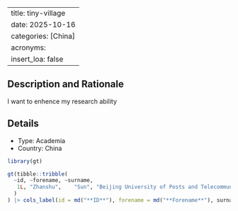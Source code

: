 
---
title: tiny-village
date: 2025-10-16
categories: [China]
acronyms:
  insert_loa: false
---

## Description and Rationale

I want to enhence my research ability

## Details

* Type: Academia
* Country: China

```r
library(gt)

gt(tibble::tribble(
  ~id, ~forename, ~surname,                                                                            ~affiliation,
   1L, "Zhanshu",    "Sun", "Beijing University of Posts and Telecommunications School of Economics and Management"
  )
) |> cols_label(id = md("**ID**"), forename = md("**Forename**"), surname ~ md("**Surname**"), affiliation ~ md("**Affiliation**"))
```
